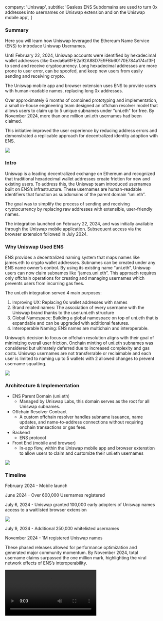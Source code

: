   company: 'Uniswap',
  subtitle: 'Gasless ENS Subdomains are used to turn 0x addresses into usernames on Uniswap extension and on the Uniswap mobile app',
}

### Summary

Here you will learn how Uniswap leveraged the Ethereum Name Service (ENS) to introduce Uniswap Usernames.

Until February 22, 2024, Uniswap accounts were identified by  hexadecimal wallet addresses (like 0xeda6a6fFE2a92A88D7E9FBb60170E784a174cf3F) to send and receive cryptocurrency. Long hexadecimal addresses are more prone to user error, can be spoofed, and keep new users from easily sending and receiving crypto. 

The Uniswap mobile app and browser extension uses ENS to provide users with human-readable names, replacing long 0x addresses.

Over approximately 6 months of combined prototyping and implementation, a small in-house engineering team designed an offchain resolver model that allows users to claim up to 5 unique subnames under “uni.eth" for free. By November 2024, more than one million uni.eth usernames had been claimed. 

This initiative improved the user experience by reducing address errors and demonstrated a replicable approach for decentralized identity adoption with ENS.

![](./1.webp)

### Intro
Uniswap is a leading decentralized exchange on Ethereum and recognized that traditional hexadecimal wallet addresses create friction for new and existing users. To address this, the Uniswap team introduced usernames built on ENS’s infrastructure. These usernames are human-readable identifiers that function as subdomains of the parent domain “uni.eth”.

The goal was to simplify the process of sending and receiving cryptocurrency by replacing raw addresses with extensible, user-friendly names. 

The integration launched on February 22, 2024, and was initially available through the Uniswap mobile application. Subsequent access via the browser extension followed in July 2024. 

### Why Uniswap Used ENS

ENS provides a decentralized naming system that maps names like james.eth to crypto wallet addresses. Subnames can be created under any ENS name owner’s control. By using its existing name “uni.eth”, Uniswap users can now claim subnames like “james.uni.eth”. This approach requires only offchain operations for creating and managing usernames which prevents users from incurring gas fees.

The uni.eth integration served 4 main purposes:

1. Improving UX: Replacing 0x wallet addresses with names
2. Brand related names: The association of every username with the Uniswap brand thanks to the user.uni.eth structure
3. Global Namespace: Building a global namespace on top of uni.eth that is expandable and can be upgraded with additional features. 
4. Interoperable Naming: ENS names are multichain and interoperable.

Uniswap’s decision to focus on offchain resolution aligns with their goal of minimizing overall user friction. Onchain minting of uni.eth subnames was considered but ultimately deferred due to increased complexity and gas costs. Uniswap usernames are not transferrable or reclaimable and each user is limited to naming up to 5 wallets with 2 allowed changes to prevent username squatting. 

![](./2.webp)

### Architecture & Implementation

- ENS Parent Domain (uni.eth)
    - Managed by Uniswap Labs, this domain serves as the root for all Uniswap subnames.
- Offchain Resolver Contract
    - A custom offchain resolver handles subname issuance, name updates, and name-to-address connections without requiring onchain transactions or gas fees.
- Backend
    - ENS protocol
- Front End (mobile and browser)
    - In-app flow, within the Uniswap mobile app and browser extenstion to allow users to claim and customize their uni.eth usernames

![](./3.webp)

### Timeline

February 2024 - Mobile launch

June 2024 - Over 600,000 Usernames registered

July 6, 2024 - Uniswap granted 100,000 early adopters of Uniswap names access to a waitlisted browser extension

![](./4.webp)

July 9, 2024 - Additional 250,000 whitelisted usernames

November 2024 - 1M registered Uniswap names

These phased releases allowed for performance optimization and generated major community momentum. By November 2024, total username claims surpassed the one million mark, highlighting the viral network effects of ENS’s interoperability.

<video src="/assets/case-studies/uniswap-1m-usernames.mp4" controls />

### User Flow

User onboarding happens entirely within the Uniswap mobile app or web extension. Upon downloading the app or browser extension, it prompts the user to select a unique name and optionally customize their Uniswap profile. This cohesive integration masks the complexity of ENS interactions behind a polished, mobile-native UI, and supports immediate adoption without external tooling.

![](./5.webp)

Uniswap mobile app

![](./6.webp)

Uniswap Web Extension: Account creation flow, Step 1 and Step 2

### UI

Uniswap decided to display uni.eth subnames as the bare handle (e.g. "lucas" instead of "lucas.uni.eth") accompanied by a subtle “U” badge. Stripping off the “.uni.eth” suffix creates a cleaner, more familiar interface that mirrors social media conventions and reduces visual clutter on small screens. The magenta “U” badge still signals the uniqueness of the name and brand affiliation to uni.eth without overwhelming the username itself.

However, omitting the full subdomain runs the slight risk of confusing the ENS subname with a .eth name. Since Uniswap leverages ENS for their usernames, these names can be portable and used within other wallets as well. Within other ecosystems, names will continue to show up with the uni.eth suffix.

At the same time, displaying the bare handle by removing the uni.eth suffix provides a chain agnostic name UI that is aligned with the multichain functionalities of the ENS protocol.

![](./7.webp)

### Uniswap Usernames 101

- **Offchain resolvers for a gas-free experience**
    
    Offchain resolution removes the barrier of transaction fees and makes decentralized naming appealing to mainstream users. 
    
- **Free Names:**
    
    Uniswap made the decision to make their usernames available for free. Claiming or changing a Uniswap Username comes with no registration costs. 
    
- **Limiting name claims per user and per wallet**
    
    Enforce a reasonable limit like 5 named wallets per user and 2 name changes per wallet to balance user flexibility with squatting protection.
    
- **Design for social media-style UI**
    
    Display bare handles with a small branded badge rather than the full subdomain of uni.eth. Prevent overloading the name, especially on mobile screens but still add a clear visual cue for the uniqueness of the name to prevent confusion.
    
- **Provide profile customization**
    
    Allow users to create an identity to their ENS subname by adding avatars, bios, and social links (in this case X). This is how you create community engagement.
    
- **Staggered launch and Marketing effect**
    
    Release new functionalities (such as browser extension access) gradually to name owners before giving access to the general public. 
    
- **Maintain docs and support channels**
    
    Use existing ENS documentation and direct communication with the team at ENS Labs during integration for the best  experience.
    

Moving forward, there are several ways to expand uni.eth profiles with additional features such as verifiable badges and attestations, L2 onchain migration, and additional crosschain support.

For platforms seeking to simplify their overall onchain experience, Uniswap’s uni.eth case offers a clear blueprint:

1. Claim a branded ENS domain, such as uni.eth
2. Deploy a lightweight, in-app subname registry
3. Deliver seamless UI for name issuance and profile management

By using the ENS protocol as the decentralized naming infrastructure, projects can achieve immediate gains in usability, brand relatability and interoperability and support the mission of a more accessible, user-friendly web. Apps with global communities should offer their users universal usernames and uphold the ENS standard.

---

### About Uniswap

Uniswap is a decentralized exchange protocol that powers the largest onchain marketplace, with billions of dollars in weekly volume across Ethereum and 12+ additional chains. Since its launch in 2018, the app has grown into a household name of DeFi and consistently innovates on efficiency, user-friendliness, and security.

### About ENS

The Ethereum Name Service (ENS) is a decentralized, public, and extensible naming system based on the Ethereum blockchain. ENS connects human-readable names like ‘nick.eth' to cryptocurrency addresses, content hashes, smart contracts, and metadata. Name registration is done through smart contracts, and although ENS names work across various different chains like Bitcoin and Solana, name ownership is secured by the Ethereum blockchain.
